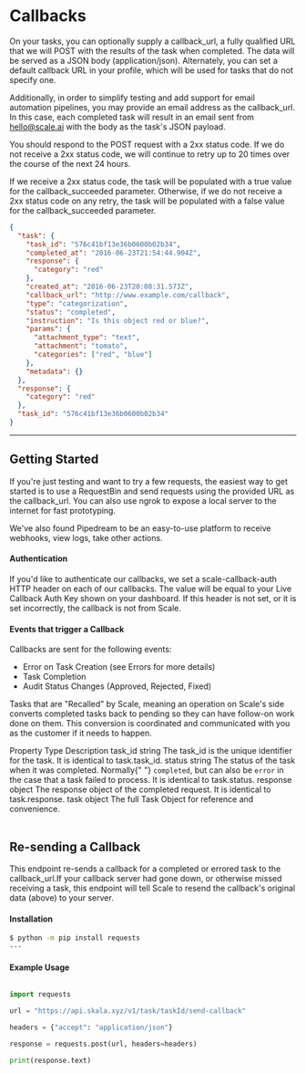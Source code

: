 
# Callbacks

On your tasks, you can optionally supply a callback_url, a fully qualified URL that we will POST with the results of the task when completed. The data will be served as a JSON body (application/json). Alternately, you can set a default callback URL in your profile, which will be used for tasks that do not specify one.

Additionally, in order to simplify testing and add support for email automation pipelines, you may provide an email address as the callback_url. In this case, each completed task will result in an email sent from hello@scale.ai with the body as the task's JSON payload.

You should respond to the POST request with a 2xx status code. If we do not receive a 2xx status code, we will continue to retry up to 20 times over the course of the next 24 hours.

If we receive a 2xx status code, the task will be populated with a true value for the callback_succeeded parameter. Otherwise, if we do not receive a 2xx status code on any retry, the task will be populated with a false value for the callback_succeeded parameter.

```json filename="JSON"
{
  "task": {
    "task_id": "576c41bf13e36b0600b02b34",
    "completed_at": "2016-06-23T21:54:44.904Z",
    "response": {
      "category": "red"
    },
    "created_at": "2016-06-23T20:08:31.573Z",
    "callback_url": "http://www.example.com/callback",
    "type": "categorization",
    "status": "completed",
    "instruction": "Is this object red or blue?",
    "params": {
      "attachment_type": "text",
      "attachment": "tomato",
      "categories": ["red", "blue"]
    },
    "metadata": {}
  },
  "response": {
    "category": "red"
  },
  "task_id": "576c41bf13e36b0600b02b34"
}
```

---

## Getting Started

If you're just testing and want to try a few requests, the easiest way to get started is to use a RequestBin and send requests using the provided URL as the callback_url. You can also use ngrok to expose a local server to the internet for fast prototyping.

We've also found Pipedream to be an easy-to-use platform to receive webhooks, view logs, take other actions.

#### Authentication

If you'd like to authenticate our callbacks, we set a scale-callback-auth HTTP header on each of our callbacks. The value will be equal to your Live Callback Auth Key shown on your dashboard. If this header is not set, or it is set incorrectly, the callback is not from Scale.

#### Events that trigger a Callback

Callbacks are sent for the following events:

- Error on Task Creation (see Errors for more details)
- Task Completion
- Audit Status Changes (Approved, Rejected, Fixed)

Tasks that are "Recalled" by Scale, meaning an operation on Scale's side converts completed tasks back to pending so they can have follow-on work done on them. This conversion is coordinated and communicated with you as the customer if it needs to happen.

<div style={{ marginTop: "1.5rem" }}>
  <Table>
    <thead>
      <Table.Tr>
        <Table.Th>Property</Table.Th>
        <Table.Th>Type</Table.Th>
        <Table.Th>Description</Table.Th>
      </Table.Tr>
    </thead>
    <tbody>
      <Table.Tr>
        <Table.Td>task_id</Table.Td>
        <Table.Td>string</Table.Td>
        <Table.Td>
          The task_id is the unique identifier for the task. It is identical to
          task.task_id.
        </Table.Td>
      </Table.Tr>
      <Table.Tr>
        <Table.Td>status</Table.Td>
        <Table.Td>string</Table.Td>
        <Table.Td>
          The status of the task when it was completed. Normally{" "}
          <code>completed</code>, but can also be <code>error</code> in the case
          that a task failed to process. It is identical to task.status.
        </Table.Td>
      </Table.Tr>
      <Table.Tr>
        <Table.Td>response</Table.Td>
        <Table.Td>object</Table.Td>
        <Table.Td>
          The response object of the completed request. It is identical to
          task.response.
        </Table.Td>
      </Table.Tr>
      <Table.Tr>
        <Table.Td>task</Table.Td>
        <Table.Td>object</Table.Td>
        <Table.Td>The full Task Object for reference and convenience.</Table.Td>
      </Table.Tr>
    </tbody>
  </Table>
</div>

## Re-sending a Callback

This endpoint re-sends a callback for a completed or errored task to the callback_url.If your callback server had gone down, or otherwise missed receiving a task, this endpoint will tell Scale to resend the callback's original data (above) to your server.

#### Installation

```bash filename="bash"
$ python -m pip install requests
---
```

#### Example Usage

```python filename="Python"

import requests

url = "https://api.skala.xyz/v1/task/taskId/send-callback"

headers = {"accept": "application/json"}

response = requests.post(url, headers=headers)

print(response.text)

```
